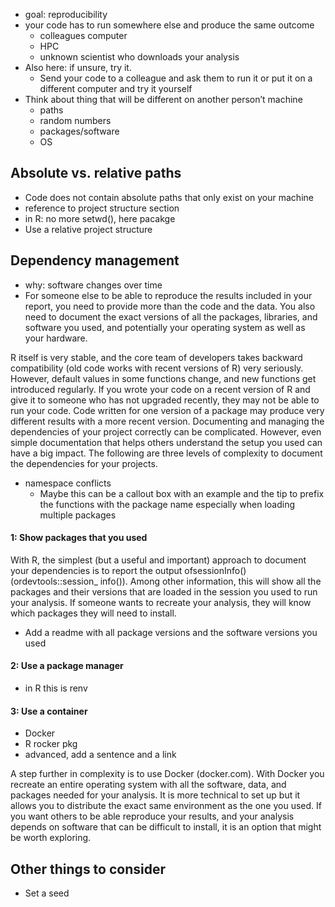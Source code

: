 - goal: reproducibility
- your code has to run somewhere else and produce the same outcome
  - colleagues computer
  - HPC
  - unknown scientist who downloads your analysis
- Also here: if unsure, try it.
  - Send your code to a colleague and ask them to run it or put it on a different computer and try it yourself
- Think about thing that will be different on another person't machine
  - paths
  - random numbers
  - packages/software
  - OS

## Absolute vs. relative paths

- Code does not contain absolute paths that only exist on your machine
- reference to project structure section
- in R: no more setwd(), here pacakge
- Use a relative project structure

## Dependency management

- why: software changes over time
- 
For someone else to be able to reproduce the results included in your report, you need to provide more than the code and the data. You also need to document the exact versions of all the packages, libraries, and software you used, and potentially your operating system as well as your hardware.

R itself is very stable, and the core team of developers takes backward compatibility (old code works with recent versions of R) very seriously. However, default values in some functions change, and new functions get introduced regularly. If you wrote your code on a recent version of R and give it to someone who has not upgraded recently, they may not be able to run your code. Code written for one version of a package may produce very different results with a more recent version.  Documenting and managing the dependencies of your project correctly can be complicated. However, even simple documentation that helps others understand the setup you used can have a big impact. The following are three levels of complexity to document the dependencies for your projects.

- namespace conflicts
  - Maybe this can be a callout box with an example and the tip to prefix the
    functions with the package name especially when loading multiple packages

#### 1: Show packages that you used

With R, the simplest (but a useful and important) approach to document your dependencies is to report the output ofsessionInfo() (ordevtools::session_ info()). Among other information, this will show all the packages and their versions that are loaded in the session you used to run your analysis. If someone wants to recreate your analysis, they will know which packages they will need to install.

- Add a readme with all package versions and the software versions you used

#### 2: Use a package manager

- in R this is renv

#### 3: Use a container

- Docker
- R rocker pkg
- advanced, add a sentence and a link

A step further in complexity is to use Docker (docker.com). With Docker you recreate an entire operating system with all the software, data, and packages needed for your analysis. It is more technical to set up but it allows you to distribute the exact same environment as the one you used. If you want others to be able reproduce your results, and your analysis depends on software that can be difficult to install, it is an option that might be worth exploring.

## Other things to consider

- Set a seed
